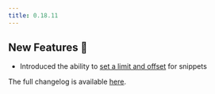 ```yaml
---
title: 0.18.11
---
```


## New Features 🎉

- Introduced the ability to [set a limit and offset](/documentation/full-text/highlighting) for snippets

The full changelog is available [here](https://github.com/paradedb/paradedb/releases/tag/v0.18.11).
